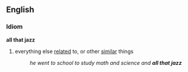 ==English==
=== Idiom ===
'''all that jazz'''
# everything else [[related]] to, or other [[similar]] things
#: ''he went to school to study math and science and '''all that jazz'''''